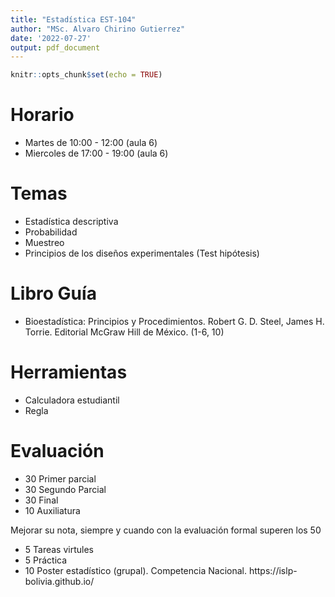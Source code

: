 ```yaml
---
title: "Estadística EST-104"
author: "MSc. Alvaro Chirino Gutierrez"
date: '2022-07-27'
output: pdf_document
---
```


```r
knitr::opts_chunk$set(echo = TRUE)
```

# Horario
  
  - Martes de 10:00 - 12:00 (aula 6)
  - Miercoles de 17:00 - 19:00 (aula 6)

# Temas

  * Estadística descriptiva 
  * Probabilidad 
  * Muestreo 
  * Principios de los diseños experimentales (Test hipótesis)

# Libro Guía

  * Bioestadística: Principios y Procedimientos. Robert G. D. Steel, James H. Torrie. Editorial McGraw Hill de México. (1-6, 10)

# Herramientas

  * Calculadora estudiantil 
  * Regla 

# Evaluación

  * 30 Primer parcial  
  * 30 Segundo Parcial
  * 30 Final
  * 10 Auxiliatura

Mejorar su nota, siempre y cuando con la evaluación formal superen los 50  
  
  * 5 Tareas virtules
  * 5 Práctica
  * 10 Poster estadístico (grupal). Competencia Nacional. https://islp-bolivia.github.io/
